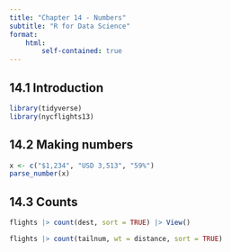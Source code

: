 ```yaml
---
title: "Chapter 14 - Numbers"
subtitle: "R for Data Science"
format: 
    html: 
        self-contained: true
---
```


## 14.1 Introduction

```r
library(tidyverse)
library(nycflights13)
```

## 14.2 Making numbers

```r
x <- c("$1,234", "USD 3,513", "59%")
parse_number(x)
```

## 14.3 Counts

```r
flights |> count(dest, sort = TRUE) |> View()
```

```r
flights |> count(tailnum, wt = distance, sort = TRUE)
```